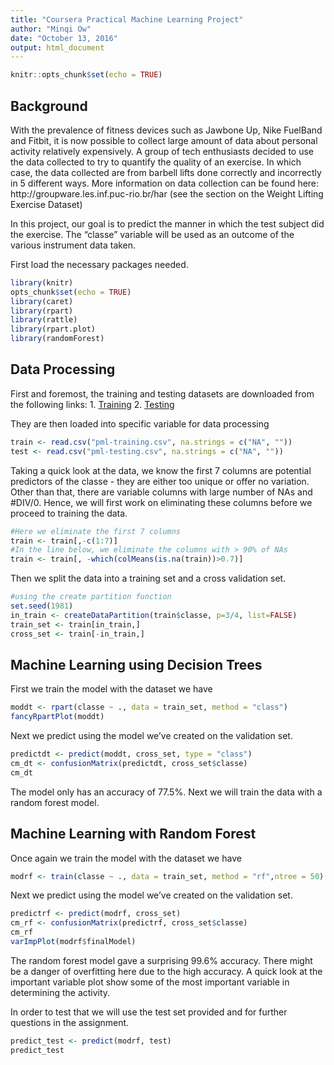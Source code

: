 ```yaml
---
title: "Coursera Practical Machine Learning Project"
author: "Minqi Ow"
date: "October 13, 2016"
output: html_document
---
```


```r
knitr::opts_chunk$set(echo = TRUE)
```

## Background

With the prevalence of fitness devices such as Jawbone Up, Nike FuelBand and Fitbit, it is now possible to collect large amount of data about personal activity relatively expensively. A group of tech enthusiasts decided to use the data collected to try to quantify the quality of an exercise. In which case, the data collected are from barbell lifts done correctly and incorrectly in 5 different ways. More information on data collection can be found here: http://groupware.les.inf.puc-rio.br/har (see the section on the Weight Lifting Exercise Dataset)

In this project, our goal is to predict the manner in which the test subject did the exercise. The "classe" variable will be used as an outcome of the various instrument data taken. 

First load the necessary packages needed.
```r
library(knitr)
opts_chunk$set(echo = TRUE)
library(caret)
library(rpart)
library(rattle)
library(rpart.plot)
library(randomForest)
```

## Data Processing

First and foremost, the training and testing datasets are downloaded from the following links:
1. [Training](https://d396qusza40orc.cloudfront.net/predmachlearn/pml-training.csv)
2. [Testing](https://d396qusza40orc.cloudfront.net/predmachlearn/pml-testing.csv)

They are then loaded into specific variable for data processing

```r
train <- read.csv("pml-training.csv", na.strings = c("NA", ""))
test <- read.csv("pml-testing.csv", na.strings = c("NA", ""))
```

Taking a quick look at the data, we know the first 7 columns are potential predictors of the classe - they are either too unique or offer no variation.
Other than that, there are variable columns with large number of NAs and #DIV/0.  Hence, we will first work on eliminating these columns before we proceed to training the data.

```r
#Here we eliminate the first 7 columns
train <- train[,-c(1:7)]
#In the line below, we eliminate the columns with > 90% of NAs
train <- train[, -which(colMeans(is.na(train))>0.7)]
```

Then we split the data into a training set and a cross validation set.

```r
#using the create partition function
set.seed(1981)
in_train <- createDataPartition(train$classe, p=3/4, list=FALSE)
train_set <- train[in_train,]
cross_set <- train[-in_train,]
```

## Machine Learning using Decision Trees

First we train the model with the dataset we have
```r
moddt <- rpart(classe ~ ., data = train_set, method = "class")
fancyRpartPlot(moddt)
```

Next we predict using the model we've created on the validation set.

```r
predictdt <- predict(moddt, cross_set, type = "class")
cm_dt <- confusionMatrix(predictdt, cross_set$classe)
cm_dt
```

The model only has an accuracy of 77.5%. Next we will train the data with a random forest model.

## Machine Learning with Random Forest

Once again we train the model with the dataset we have
```r
modrf <- train(classe ~ ., data = train_set, method = "rf",ntree = 50)
```

Next we predict using the model we've created on the validation set.

```r
predictrf <- predict(modrf, cross_set)
cm_rf <- confusionMatrix(predictrf, cross_set$classe)
cm_rf
varImpPlot(modrf$finalModel)
```

The random forest model gave a surprising 99.6% accuracy. There might be a danger of overfitting here due to the high accuracy. A quick look at the important variable plot show some of the most important variable in determining the activity. 

In order to test that we will use the test set provided and for further questions in the assignment.

```r
predict_test <- predict(modrf, test)
predict_test
```